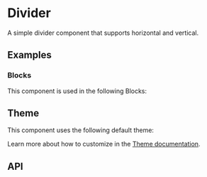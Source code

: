 
# Divider
A simple divider component that supports horizontal and vertical.

## Examples
<StoryRenderer path="components/Divider.story.tsx" name="Horizontal" storybookKey="components-layout-divider--horizontal" />

### Blocks
This component is used in the following Blocks:

<Cards>
  <Cards.Card title="Forgot Password" href="/blocks/authentication/forgot-password" />
  <Cards.Card title="Login" href="/blocks/authentication/login" />
  <Cards.Card title="MFA" href="/blocks/authentication/mfa" />
  <Cards.Card title="Register" href="/blocks/authentication/register" />
  <Cards.Card title="Empty State" href="/blocks/foundation/empty-state" />
  <Cards.Card title="Billing" href="/blocks/administration/billing" />
  <Cards.Card title="Pricing" href="/blocks/administration/pricing" />
  <Cards.Card title="Team" href="/blocks/administration/team" />
</Cards>

## Theme
This component uses the following default theme:

<ThemeRender name="divider" />

Learn more about how to customize in the [Theme documentation](/docs/theme/getting-started).

## API
<PropsTable name="Divider" />

